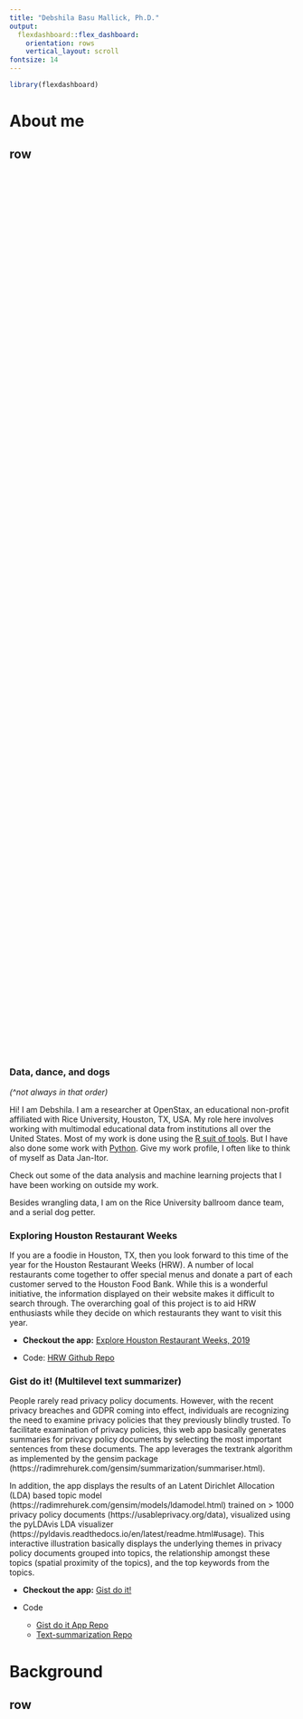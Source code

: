```yaml
---
title: "Debshila Basu Mallick, Ph.D."
output: 
  flexdashboard::flex_dashboard:
    orientation: rows
    vertical_layout: scroll
fontsize: 14
---
```


```r
library(flexdashboard)
```

About me
=========================================================

row {data-height=1000 data-width=1000 style="height:100pc;" .tabset .tabset-fade} 
-----------------------------------------------------------------------

### Data, dance, and dogs 
*(^not always in that order)*

Hi! I am Debshila. I am a researcher at OpenStax, an educational non-profit affiliated with Rice University, Houston, TX, USA. My role here involves working with multimodal educational data from institutions all over the United States. Most of my work is done using the [R suit of tools](https://www.r-project.org/). But I have also done some work with [Python](https://www.python.org/). Give my work profile, I often like to think of myself as Data Jan-Itor.

Check out some of the data analysis and machine learning projects that I have been working on outside my work.    



Besides wrangling data, I am on the Rice University ballroom dance team, and a serial dog petter.



### Exploring Houston Restaurant Weeks

If you are a foodie in Houston, TX, then you look forward to this time of the year for the Houston Restaurant Weeks (HRW). A number of local restaurants come together to offer special menus and donate a part of each customer served to the Houston Food Bank. While this is a wonderful initiative, the information displayed on their website makes it difficult to search through. The overarching goal of this project is to aid HRW enthusiasts while they decide on which restaurants they want to visit this year.

- **Checkout the app:** [Explore Houston Restaurant Weeks, 2019](https://debshila.shinyapps.io/exploring-houston-restaurant-weeks/)


- Code: [HRW Github Repo](https://github.com/debshila/exploring-houston-restaurant-weeks)      


### Gist do it! (Multilevel text summarizer)

People rarely read privacy policy documents. However, with the recent privacy breaches and GDPR coming into effect, individuals are recognizing the need to examine privacy policies that they previously blindly trusted. To facilitate examination of privacy policies, this web app basically generates summaries for privacy policy documents by selecting the most important sentences from these documents. The app leverages the textrank algorithm as implemented by the gensim package (https://radimrehurek.com/gensim/summarization/summariser.html).

In addition, the app displays the results of an Latent Dirichlet Allocation (LDA) based topic model (https://radimrehurek.com/gensim/models/ldamodel.html) trained on > 1000 privacy policy documents (https://usableprivacy.org/data), visualized using the pyLDAvis LDA visualizer (https://pyldavis.readthedocs.io/en/latest/readme.html#usage). This interactive illustration basically displays the underlying themes in privacy policy documents grouped into topics, the relationship amongst these topics (spatial proximity of the topics), and the top keywords from the topics.

- **Checkout the app:** [Gist do it!](http://gist-do-it.herokuapp.com)


- Code
    - [Gist do it App Repo](https://github.com/debshila/gist-do-it)
    - [Text-summarization Repo](https://github.com/debshila/multilevel-text-summarization)



Background
=========================================================

row {data-height=1000 data-width=1000 style="height:100pc;" .tabset .tabset-fade} 
-----------------------------------------------------------------------

### Work experience


### Education

### Publications 

### Presentations

